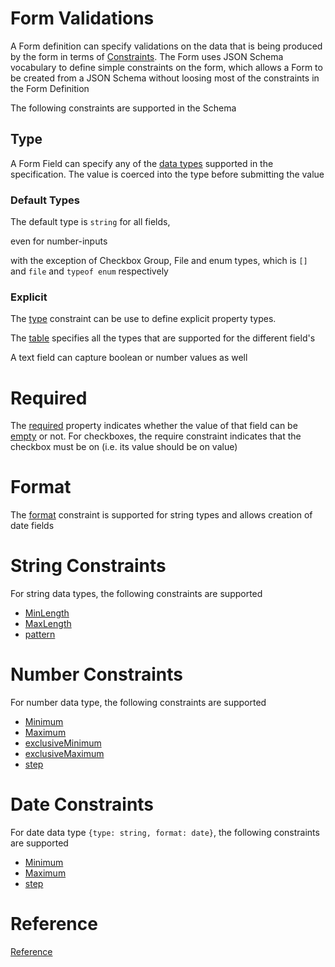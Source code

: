 
<Meta title="Crispr/Form Validations" component={AdaptiveForm} />

# Form Validations

A Form definition can specify validations on the data that is being produced by the form in terms of
[Constraints](https://git.corp.adobe.com/pages/livecycle/af2-docs/spec/latest/#_form_field_constraints).
The Form uses JSON Schema vocabulary to define simple constraints on the form, which allows a Form to be
created from a JSON Schema without loosing most of the constraints in the Form Definition

The following constraints are supported in the Schema

## Type

A Form Field can specify any of the
[data types](https://git.corp.adobe.com/pages/livecycle/af2-docs/spec/latest/#_data_types) supported in
the specification. The value is coerced into the type before submitting the value

### Default Types

The default type is `string` for all fields,

<Story id="reference-json-constraints-type-string--string" />

even for number-inputs
<Story id="crispr-form-components--number-input" />

with the exception of Checkbox Group, File and enum types, which is `[]` and `file` and `typeof enum` respectively

<Story id="crispr-form-components-checkbox-group--def" />

<Story id="crispr-form-components--file-upload" />

<Story id="reference-json-constraints-type-auto--enum-type" />


### Explicit

The [type](https://git.corp.adobe.com/pages/livecycle/af2-docs/spec/latest/index.html#field-constraints-type) constraint
can be use to define explicit property types.

The [table](https://git.corp.adobe.com/livecycle/af2-docs/issues/120#issue-3380663) specifies all the types that are
supported for the different field's

A text field can capture boolean or number values as well

<Story id="reference-json-constraints-type-number--text-input" />

<Story id="reference-json-constraints-type-boolean--boolean" />

# Required

The [required](https://git.corp.adobe.com/pages/livecycle/af2-docs/spec/latest/#field-constraints-required)
property indicates whether the value of that field can be
[empty](https://git.corp.adobe.com/pages/livecycle/af2-docs/spec/latest/#field-properties-emptyValue)
or not. For checkboxes, the require constraint indicates that the checkbox must be on (i.e. its value should be on value)

<Story id="reference-json-constraints-required--required-field" />

<Story id="reference-json-constraints-required--required-checkbox" />

# Format

The [format](https://git.corp.adobe.com/pages/livecycle/af2-docs/spec/latest/#field-constraints-format) constraint
is supported for string types and allows creation of date fields

<Story id="reference-json-constraints-format--date" />

# String Constraints

For string data types, the following constraints are supported

* [MinLength](https://git.corp.adobe.com/pages/livecycle/af2-docs/spec/latest/#field-constraints-minLength)
* [MaxLength](https://git.corp.adobe.com/pages/livecycle/af2-docs/spec/latest/#field-constraints-minLength)
* [pattern](https://git.corp.adobe.com/pages/livecycle/af2-docs/spec/latest/#field-constraints-minLength)

<Story id="reference-json-constraints-multiple-constraints--string-constraints" />

# Number Constraints

For number data type, the following constraints are supported

* [Minimum](https://git.corp.adobe.com/pages/livecycle/af2-docs/spec/latest/#field-constraints-minimum)
* [Maximum](https://git.corp.adobe.com/pages/livecycle/af2-docs/spec/latest/#field-constraints-maximum)
* [exclusiveMinimum](https://git.corp.adobe.com/pages/livecycle/af2-docs/spec/latest/#field-constraints--exclusive-minimum)
* [exclusiveMaximum](https://git.corp.adobe.com/pages/livecycle/af2-docs/spec/latest/#field-constraints--exclusive-maximum)
* [step](https://git.corp.adobe.com/pages/livecycle/af2-docs/spec/latest/#field-constraints-step)

<Story id="reference-json-constraints-multiple-constraints--string-constraints" />

<Story id="reference-json-constraints-multiple-constraints--number-constraints" />


# Date Constraints

For date data type `{type: string, format: date}`, the following constraints are supported

* [Minimum](https://git.corp.adobe.com/pages/livecycle/af2-docs/spec/latest/#field-constraints-minimum)
* [Maximum](https://git.corp.adobe.com/pages/livecycle/af2-docs/spec/latest/#field-constraints-maximum)
* [step](https://git.corp.adobe.com/pages/livecycle/af2-docs/spec/latest/#field-constraints-step)

<Story id="reference-json-constraints-multiple-constraints--date-constraints" />



# Reference

[Reference](?path=/story/reference-json-constraints--minimum)